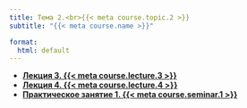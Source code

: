```yaml
---
title: Тема 2.<br>{{< meta course.topic.2 >}}
subtitle: "{{< meta course.name >}}"

format:
  html: default
---
```


- [**Лекция 3. {{< meta course.lecture.3 >}}**](lecture-03/index.qmd)
- [**Лекция 4. {{< meta course.lecture.4 >}}**](lecture-04/index.qmd)
- [**Практическое занятие 1. {{< meta course.seminar.1 >}}**](seminar-01/index.qmd)
